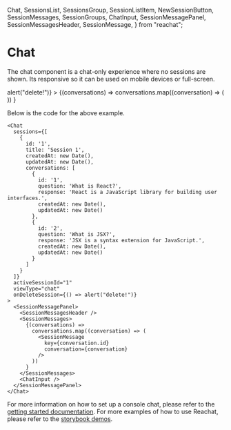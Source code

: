   Chat,
  SessionsList,
  SessionsGroup,
  SessionListItem,
  NewSessionButton,
  SessionMessages,
  SessionGroups,
  ChatInput,
  SessionMessagePanel,
  SessionMessagesHeader,
  SessionMessage,
} from "reachat";

# Chat
The chat component is a chat-only experience where no sessions are shown. Its responsive
so it can be used on mobile devices or full-screen.

<div style={{ width: 350, height: '500px', backgroundColor: '#02020F', padding: 20, borderRadius: 5, margin: '20px auto' }}>
  <Chat
    sessions={[
      {
        id: '1',
        title: 'Session 1',
        createdAt: new Date(),
        updatedAt: new Date(),
        conversations: [
          {
            id: '1',
            question: 'What is React?',
            response: 'React is a JavaScript library for building user interfaces.',
            createdAt: new Date(),
            updatedAt: new Date()
          },
          {
            id: '2',
            question: 'What is JSX?',
            response: 'JSX is a syntax extension for JavaScript.',
            createdAt: new Date(),
            updatedAt: new Date()
          }
        ]
      }
    ]}
    activeSessionId="1"
    viewType="chat"
    onDeleteSession={() => alert("delete!")}
  >
    <SessionMessagePanel>
      <SessionMessagesHeader />
      <SessionMessages>
        {(conversations) =>
          conversations.map((conversation) => (
            <SessionMessage
              key={conversation.id}
              conversation={conversation}
            />
          ))
        }
      </SessionMessages>
      <ChatInput />
    </SessionMessagePanel>
  </Chat>
</div>

Below is the code for the above example.

```tsx
<Chat
  sessions={[
    {
      id: '1',
      title: 'Session 1',
      createdAt: new Date(),
      updatedAt: new Date(),
      conversations: [
        {
          id: '1',
          question: 'What is React?',
          response: 'React is a JavaScript library for building user interfaces.',
          createdAt: new Date(),
          updatedAt: new Date()
        },
        {
          id: '2',
          question: 'What is JSX?',
          response: 'JSX is a syntax extension for JavaScript.',
          createdAt: new Date(),
          updatedAt: new Date()
        }
      ]
    }
  ]}
  activeSessionId="1"
  viewType="chat"
  onDeleteSession={() => alert("delete!")}
>
  <SessionMessagePanel>
    <SessionMessagesHeader />
    <SessionMessages>
      {(conversations) =>
        conversations.map((conversation) => (
          <SessionMessage
            key={conversation.id}
            conversation={conversation}
          />
        ))
      }
    </SessionMessages>
    <ChatInput />
  </SessionMessagePanel>
</Chat>
```

For more information on how to set up a console chat, please refer to the 
[getting started documentation](/docs/getting-started/getting-started). For
more examples of how to use Reachat, please refer to the 
[storybook demos](https://storybook.reachat.dev).